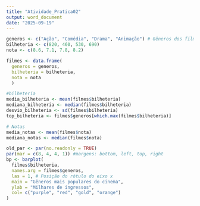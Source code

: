 ---
title: "Atividade_Pratica02"
output: word_document
date: "2025-09-19"
---

```{r Dados}

generos <- c("Ação", "Comédia", "Drama", "Animação") # Gêneros dos filmes
bilheteria <- c(820, 460, 530, 690)
nota <- c(8.6, 7.1, 7.8, 8.2)

```

```{r DataFrame}

filmes <- data.frame(
  generos = generos,
  bilheteria = bilheteria,
  nota = nota
  )
```

```{r Analise Estatistica}

#bilheteria
media_bilheteria <- mean(filmes$bilheteria)
mediana_bilheteria <- median(filmes$bilheteria)
desvio_bilheteria <- sd(filmes$bilheteria)
top_bilheteria <- filmes$generos[which.max(filmes$bilheteria)]

# Notas
media_notas <- mean(filmes$nota)
mediana_notas <- median(filmes$nota)

```

```{r Gráfico}

old_par <- par(no.readonly = TRUE)
par(mar = c(8, 4, 4, 1)) #margens: bottom, left, top, right
bp <- barplot(
  filmes$bilheteria,
  names.arg = filmes$generos,
  las = 1, # Posição do rótulo do eixo x 
  main = "Gêneros mais populares do cinema",
  ylab = "Milhares de ingressos",
  col= c("purple", "red", "gold", "orange")
)
```

